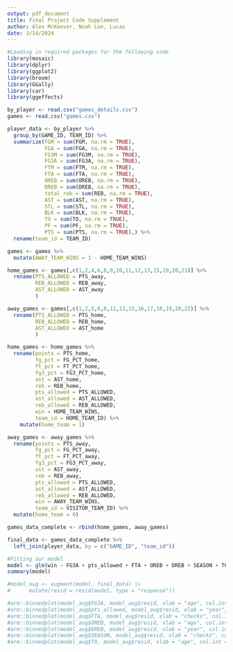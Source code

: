```yaml
---
output: pdf_document
title: Final Project Code Supplement
author: Alex McKeever, Noah Lee, Lucas
date: 3/14/2024
---
```


```r
#Loading in required packages for the following code
library(mosaic)
library(dplyr)
library(ggplot2)
library(broom)
library(GGally)
library(car)
library(ggeffects)
```

```r
by_player <- read.csv("games_details.csv")
games <- read.csv("games.csv")
```

```r
player_data <- by_player %>%
  group_by(GAME_ID, TEAM_ID) %>%
  summarize(FGM = sum(FGM, na.rm = TRUE),
            FGA = sum(FGA, na.rm = TRUE),
            FG3M = sum(FG3M, na.rm = TRUE),
            FG3A = sum(FG3A, na.rm = TRUE),
            FTM = sum(FTM, na.rm = TRUE),
            FTA = sum(FTA, na.rm = TRUE),
            OREB = sum(OREB, na.rm = TRUE),
            DREB = sum(DREB, na.rm = TRUE),
            total_reb = sum(REB, na.rm = TRUE),
            AST = sum(AST, na.rm = TRUE),
            STL = sum(STL, na.rm = TRUE),
            BLK = sum(BLK, na.rm = TRUE),
            TO = sum(TO, na.rm = TRUE),
            PF = sum(PF, na.rm = TRUE),
            PTS = sum(PTS, na.rm = TRUE),) %>%
  rename(team_id = TEAM_ID)
```

```r
games <- games %>% 
  mutate(AWAY_TEAM_WINS = 1 - HOME_TEAM_WINS)
```

```r
home_games <- games[,c(1,2,4,6,8,9,10,11,12,13,15,19,20,21)] %>%
  rename(PTS_ALLOWED = PTS_away,
         REB_ALLOWED = REB_away,
         AST_ALLOWED = AST_away
         )
```

```r
away_games <- games[,c(1,2,5,6,8,12,13,15,16,17,18,19,20,22)] %>%
  rename(PTS_ALLOWED = PTS_home,
         REB_ALLOWED = REB_home,
         AST_ALLOWED = AST_home
         )
```

```r
home_games <- home_games %>%
  rename(points = PTS_home,
         fg_pct = FG_PCT_home,
         ft_pct = FT_PCT_home,
         fg3_pct = FG3_PCT_home,
         ast = AST_home,
         reb = REB_home,
         pts_allowed = PTS_ALLOWED,
         ast_allowed = AST_ALLOWED,
         reb_allowed = REB_ALLOWED,
         win = HOME_TEAM_WINS,
         team_id = HOME_TEAM_ID) %>%
    mutate(home_team = 1)
```

```r
away_games <- away_games %>%
  rename(points = PTS_away,
         fg_pct = FG_PCT_away,
         ft_pct = FT_PCT_away,
         fg3_pct = FG3_PCT_away,
         ast = AST_away,
         reb = REB_away,
         pts_allowed = PTS_ALLOWED,
         ast_allowed = AST_ALLOWED,
         reb_allowed = REB_ALLOWED,
         win = AWAY_TEAM_WINS,
         team_id = VISITOR_TEAM_ID) %>%
  mutate(home_team = 0)
```

```r
games_data_complete <- rbind(home_games, away_games)
```

```r
final_data <- games_data_complete %>%
  left_join(player_data, by = c("GAME_ID", "team_id"))
```

```r
#Fitting our model
model <- glm(win ~ FG3A + pts_allowed + FTA + OREB + DREB + SEASON + TO, data = final_data, family = "binomial")
summary(model)
```

```r
#model_aug <- augment(model, final_data) |>
#      mutate(resid = resid(model, type = "response"))

#arm::binnedplot(model_aug$FG3A, model_aug$resid, xlab = "age", col.int = NULL)
#arm::binnedplot(model_aug$pts_allowed, model_aug$resid, xlab = "year", col.int = NULL)
#arm::binnedplot(model_aug$FTA, model_aug$resid, xlab = "checks", col.int = NULL)
#arm::binnedplot(model_aug$OREB, model_aug$resid, xlab = "age", col.int = NULL)
#arm::binnedplot(model_aug$DREB, model_aug$resid, xlab = "year", col.int = NULL)
#arm::binnedplot(model_aug$SEASON, model_aug$resid, xlab = "checks", col.int = NULL)
#arm::binnedplot(model_aug$TO, model_aug$resid, xlab = "age", col.int = NULL)

```

